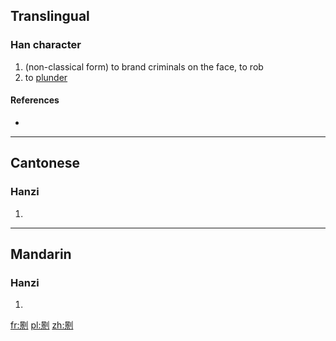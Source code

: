 ==Translingual==

===Han character===
{{Han char|rn=18|rad=刀|as=12|sn=14|four=|canj=日火中弓 (AFLN)}}

# (non-classical form) to brand criminals on the face, to rob
# to [[plunder]]

====References====
* {{Han ref|kx=0143.400|hdz=10355.140|uh=3500|ud=13568}}

----

==Cantonese==

===Hanzi===
{{yue-hanzi|jyut=|y=king4}}

# {{defn|lang=yue|sort=刀12}}

----

==Mandarin==

===Hanzi===
{{cmn-hanzi|pin=[[lè]] ([[le4]]), [[qíng]] ([[qing2]])|wg=<sup>4</sup>, ch'ing<sup>2</sup>}}

# {{defn|lang=cmn|sort=刀12}}

[[fr:㔀]]
[[pl:㔀]]
[[zh:㔀]]